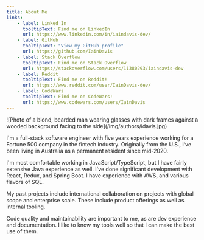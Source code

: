 ```yaml
---
title: About Me
links:
    - label: Linked In
      tooltipText: Find me on LinkedIn
      url: https://www.linkedin.com/in/iaindavis-dev/
    - label: GitHub
      tooltipText: "View my GitHub profile"
      url: https://github.com/IainDavis
    - label: Stack Overflow
      tooltipText: Find me on Stack Overflow
      url: https://stackoverflow.com/users/11380293/iaindavis-dev
    - label: Reddit
      tooltipText: Find me on Reddit!
      url: https://www.reddit.com/user/IainDavis-dev/
    - label: CodeWars
      tooltipText: Find me on CodeWars!
      url: https://www.codewars.com/users/IainDavis
---
```


<LeftFloated width="45%">
    ![Photo of a blond, bearded man wearing glasses with dark frames against a wooded background facing to the side](/img/authors/idavis.jpg)
    <Links links={frontMatter.links}/>
</LeftFloated>

I'm a full-stack software engineer with five years experience working for
a Fortune 500 company in the fintech industry. Originally from
the U.S., I’ve been living in Australia as a permanent
resident since mid-2020.

I'm most comfortable working in JavaScript/TypeScript, but I
have fairly extensive Java experience as well. I've done
significant development with React, Redux, and Spring Boot. I
have experience with AWS, and various flavors of SQL.

My past projects include international collaboration on
projects with global scope and enterprise scale. These include
product offerings as well as internal tooling.

Code quality and maintainability are important to me, as are
dev experience and documentation. I like to know my tools well
so that I can make the best use of them.

